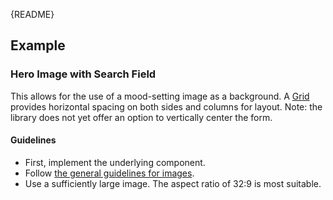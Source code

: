 
<Meta of={OverlapStories} />

<Markdown>{README}</Markdown>

## Example

### Hero Image with Search Field

This allows for the use of a mood-setting image as a background.
A [Grid](?path=/docs/react_layout-grid--docs) provides horizontal spacing on both sides and columns for layout.
Note: the library does not yet offer an option to vertically center the form.

<Primary />

#### Guidelines

- First, implement the underlying component.
- Follow [the general guidelines for images](?path=/docs/react_media-image--docs#guidelines).
- Use a sufficiently large image.
  The aspect ratio of 32:9 is most suitable.

